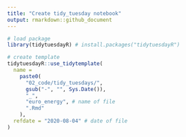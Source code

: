 ```yaml
---
title: "Create tidy_tuesday notebook"
output: rmarkdown::github_document
---
```


```r
# load package
library(tidytuesdayR) # install.packages("tidytuesdayR")

# create template
tidytuesdayR::use_tidytemplate(
  name = 
    paste0(
      "02_code/tidy_tuesdays/", 
      gsub("-", "", Sys.Date()),
      "_",
      "euro_energy", # name of file
      ".Rmd"
    ),
  refdate = "2020-08-04" # date of file
)
```

